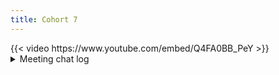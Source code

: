 ```yaml
---
title: Cohort 7
---
```

{{< video https://www.youtube.com/embed/Q4FA0BB_PeY >}}
<details>
<summary>Meeting chat log</summary>
```
00:06:57	Ron Legere:	https://arxiv.org/abs/2303.12712
00:07:07	Ron Legere:	^^ shows some of the power and limitations
00:39:41	collinberke:	https://www.youtube.com/watch?v=3GEFd8rZQgY&list=WL&index=11
00:49:20	iPhone:	Sorry fellas need to jump early. See you next week!
01:05:21	collinberke:	https://github.com/r4ds/bookclub-advr
01:09:30	Ron Legere:	makeActiveBinding
```
</details>
